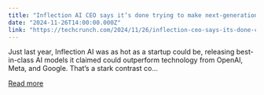 ```yaml
---
title: "Inflection AI CEO says it’s done trying to make next-generation AI models"
date: "2024-11-26T14:00:00.000Z"
link: "https://techcrunch.com/2024/11/26/inflection-ceo-says-its-done-competing-to-make-next-generation-ai-models/"
---
```


Just last year, Inflection AI was as hot as a startup could be, releasing best-in-class AI models it claimed could outperform technology from OpenAI, Meta, and Google. That&#8217;s a stark contrast co...

[Read more](https://techcrunch.com/2024/11/26/inflection-ceo-says-its-done-competing-to-make-next-generation-ai-models/)
